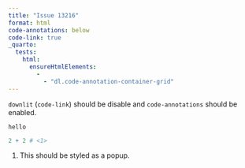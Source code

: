 ```yaml
---
title: "Issue 13216"
format: html
code-annotations: below
code-link: true
_quarto:
  tests:
    html:
      ensureHtmlElements:
        -
          - "dl.code-annotation-container-grid"
---
```


`downlit` (`code-link`) should be disable and `code-annotations` should be enabled.

```
hello
```

```r
2 + 2 # <1>
```

1. This should be styled as a popup.
